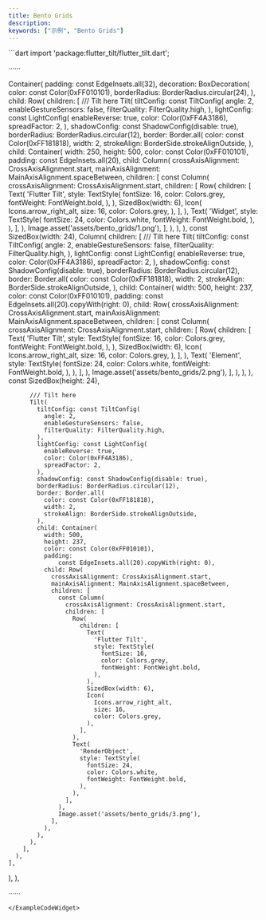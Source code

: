 ```yaml
---
title: Bento Grids
description:
keywords: ["示例", "Bento Grids"]
---
```


<ExampleCodeWidget name="BentoGrids" height={1150}>
```dart
import 'package:flutter_tilt/flutter_tilt.dart';

······

Container(
  padding: const EdgeInsets.all(32),
  decoration: BoxDecoration(
    color: const Color(0xFF010101),
    borderRadius: BorderRadius.circular(24),
  ),
  child: Row(
    children: [
      /// Tilt here
      Tilt(
        tiltConfig: const TiltConfig(
          angle: 2,
          enableGestureSensors: false,
          filterQuality: FilterQuality.high,
        ),
        lightConfig: const LightConfig(
          enableReverse: true,
          color: Color(0xFF4A3186),
          spreadFactor: 2,
        ),
        shadowConfig: const ShadowConfig(disable: true),
        borderRadius: BorderRadius.circular(12),
        border: Border.all(
          color: const Color(0xFF181818),
          width: 2,
          strokeAlign: BorderSide.strokeAlignOutside,
        ),
        child: Container(
          width: 250,
          height: 500,
          color: const Color(0xFF010101),
          padding: const EdgeInsets.all(20),
          child: Column(
            crossAxisAlignment: CrossAxisAlignment.start,
            mainAxisAlignment: MainAxisAlignment.spaceBetween,
            children: [
              const Column(
                crossAxisAlignment: CrossAxisAlignment.start,
                children: [
                  Row(
                    children: [
                      Text(
                        'Flutter Tilt',
                        style: TextStyle(
                          fontSize: 16,
                          color: Colors.grey,
                          fontWeight: FontWeight.bold,
                        ),
                      ),
                      SizedBox(width: 6),
                      Icon(
                        Icons.arrow_right_alt,
                        size: 16,
                        color: Colors.grey,
                      ),
                    ],
                  ),
                  Text(
                    'Widget',
                    style: TextStyle(
                      fontSize: 24,
                      color: Colors.white,
                      fontWeight: FontWeight.bold,
                    ),
                  ),
                ],
              ),
              Image.asset('assets/bento_grids/1.png'),
            ],
          ),
        ),
      ),
      const SizedBox(width: 24),
      Column(
        children: [
          /// Tilt here
          Tilt(
            tiltConfig: const TiltConfig(
              angle: 2,
              enableGestureSensors: false,
              filterQuality: FilterQuality.high,
            ),
            lightConfig: const LightConfig(
              enableReverse: true,
              color: Color(0xFF4A3186),
              spreadFactor: 2,
            ),
            shadowConfig: const ShadowConfig(disable: true),
            borderRadius: BorderRadius.circular(12),
            border: Border.all(
              color: const Color(0xFF181818),
              width: 2,
              strokeAlign: BorderSide.strokeAlignOutside,
            ),
            child: Container(
              width: 500,
              height: 237,
              color: const Color(0xFF010101),
              padding:
                  const EdgeInsets.all(20).copyWith(right: 0),
              child: Row(
                crossAxisAlignment: CrossAxisAlignment.start,
                mainAxisAlignment: MainAxisAlignment.spaceBetween,
                children: [
                  const Column(
                    crossAxisAlignment: CrossAxisAlignment.start,
                    children: [
                      Row(
                        children: [
                          Text(
                            'Flutter Tilt',
                            style: TextStyle(
                              fontSize: 16,
                              color: Colors.grey,
                              fontWeight: FontWeight.bold,
                            ),
                          ),
                          SizedBox(width: 6),
                          Icon(
                            Icons.arrow_right_alt,
                            size: 16,
                            color: Colors.grey,
                          ),
                        ],
                      ),
                      Text(
                        'Element',
                        style: TextStyle(
                          fontSize: 24,
                          color: Colors.white,
                          fontWeight: FontWeight.bold,
                        ),
                      ),
                    ],
                  ),
                  Image.asset('assets/bento_grids/2.png'),
                ],
              ),
            ),
          ),
          const SizedBox(height: 24),

          /// Tilt here
          Tilt(
            tiltConfig: const TiltConfig(
              angle: 2,
              enableGestureSensors: false,
              filterQuality: FilterQuality.high,
            ),
            lightConfig: const LightConfig(
              enableReverse: true,
              color: Color(0xFF4A3186),
              spreadFactor: 2,
            ),
            shadowConfig: const ShadowConfig(disable: true),
            borderRadius: BorderRadius.circular(12),
            border: Border.all(
              color: const Color(0xFF181818),
              width: 2,
              strokeAlign: BorderSide.strokeAlignOutside,
            ),
            child: Container(
              width: 500,
              height: 237,
              color: const Color(0xFF010101),
              padding:
                  const EdgeInsets.all(20).copyWith(right: 0),
              child: Row(
                crossAxisAlignment: CrossAxisAlignment.start,
                mainAxisAlignment: MainAxisAlignment.spaceBetween,
                children: [
                  const Column(
                    crossAxisAlignment: CrossAxisAlignment.start,
                    children: [
                      Row(
                        children: [
                          Text(
                            'Flutter Tilt',
                            style: TextStyle(
                              fontSize: 16,
                              color: Colors.grey,
                              fontWeight: FontWeight.bold,
                            ),
                          ),
                          SizedBox(width: 6),
                          Icon(
                            Icons.arrow_right_alt,
                            size: 16,
                            color: Colors.grey,
                          ),
                        ],
                      ),
                      Text(
                        'RenderObject',
                        style: TextStyle(
                          fontSize: 24,
                          color: Colors.white,
                          fontWeight: FontWeight.bold,
                        ),
                      ),
                    ],
                  ),
                  Image.asset('assets/bento_grids/3.png'),
                ],
              ),
            ),
          ),
        ],
      ),
    ],
  ),
),

······
```
</ExampleCodeWidget>
